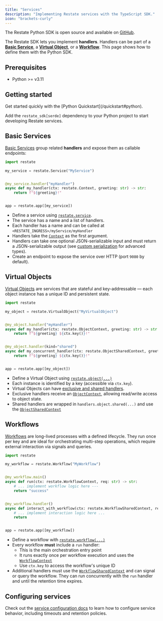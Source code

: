 ```yaml
---
title: "Services"
description: "Implementing Restate services with the TypeScript SDK."
icon: "brackets-curly"
---
```



The Restate Python SDK is open source and available on [GitHub](https://github.com/restatedev/sdk-python).

The Restate SDK lets you implement **handlers**. Handlers can be part of a **[Basic Service](/basics/services#basic-service)**, a **[Virtual Object](/basics/services#virtual-object)**, or a **[Workflow](/basics/services#workflow)**. This page shows how to define them with the Python SDK.

## Prerequisites
- Python >= v3.11

## Getting started
<Tip>
    Get started quickly with the [Python Quickstart](/quickstart#python).
</Tip>

Add the `restate_sdk[serde]` dependency to your Python project to start developing Restate services.


## Basic Services

[Basic Services](/basics/services) group related **handlers** and expose them as callable endpoints:

```python {"CODE_LOAD::python/src/develop/my_service.py"} 
import restate

my_service = restate.Service("MyService")


@my_service.handler("myHandler")
async def my_handler(ctx: restate.Context, greeting: str) -> str:
    return f"${greeting}!"


app = restate.app([my_service])
```


* Define a service using [`restate.service`](https://docs.restate.dev/tsdocs/functions/_restatedev_restate-sdk.service).
* The service has a name and a list of handlers.
* Each handler has a name and can be called at `<RESTATE_INGRESS>/myService/myHandler`
* Handlers take the [`Context`](https://docs.restate.dev/tsdocs/interfaces/_restatedev_restate-sdk.Context) as the first argument.
* Handlers can take one optional JSON-serializable input and must return a JSON-serializable output (see [custom serialization](/develop/ts/serialization) for advanced types).
* Create an endpoint to expose the service over HTTP (port `9080` by default).

## Virtual Objects

[Virtual Objects](/basics/services) are services that are stateful and key-addressable — each object instance has a unique ID and persistent state.

```python {"CODE_LOAD::python/src/develop/my_virtual_object.py"} 
import restate

my_object = restate.VirtualObject("MyVirtualObject")


@my_object.handler("myHandler")
async def my_handler(ctx: restate.ObjectContext, greeting: str) -> str:
    return f"${greeting} ${ctx.key()}!"


@my_object.handler(kind="shared")
async def my_concurrent_handler(ctx: restate.ObjectSharedContext, greeting: str) -> str:
    return f"${greeting} ${ctx.key()}!"


app = restate.app([my_object])
```

* Define a Virtual Object using [`restate.object(...)`](https://docs.restate.dev/tsdocs/functions/_restatedev_restate-sdk.object)
* Each instance is identified by a key (accessible via `ctx.key`).
* Virtual Objects can have [exclusive and shared handlers](/basics/functions#handler-behavior).
* Exclusive handlers receive an [`ObjectContext`](https://docs.restate.dev/tsdocs/interfaces/_restatedev_restate-sdk.ObjectContext), allowing read/write access to object state.
* Shared handlers are wrapped in `handlers.object.shared(...)` and use the [`ObjectSharedContext`](https://docs.restate.dev/tsdocs/interfaces/_restatedev_restate-sdk.ObjectSharedContext)


## Workflows

[Workflows](/basics/services) are long-lived processes with a defined lifecycle. They run once per key and are ideal for orchestrating multi-step operations, which require external interaction via signals and queries.

```python {"CODE_LOAD::python/src/develop/my_workflow.py"} 
import restate

my_workflow = restate.Workflow("MyWorkflow")


@my_workflow.main()
async def run(ctx: restate.WorkflowContext, req: str) -> str:
    # ... implement workflow logic here ---
    return "success"


@my_workflow.handler()
async def interact_with_workflow(ctx: restate.WorkflowSharedContext, req: str):
    # ... implement interaction logic here ...
    return


app = restate.app([my_workflow])
```

* Define a workflow with [`restate.workflow(...)`](https://docs.restate.dev/tsdocs/functions/_restatedev_restate-sdk.workflow)
* Every workflow **must** include a `run` handler:
  * This is the main orchestration entry point
  * It runs exactly once per workflow execution and uses the [`WorkflowContext`](https://docs.restate.dev/tsdocs/interfaces/_restatedev_restate-sdk.WorkflowContext)
  * Use `ctx.key` to access the workflow's unique ID
* Additional handlers must use the [`WorkflowSharedContext`](https://docs.restate.dev/tsdocs/interfaces/_restatedev_restate-sdk.WorkflowSharedContext) and can signal or query the workflow. They can run concurrently with the `run` handler and until the retention time expires.

## Configuring services
Check out the [service configuration docs](/operate/configuration/services) to learn how to configure service behavior, including timeouts and retention policies.